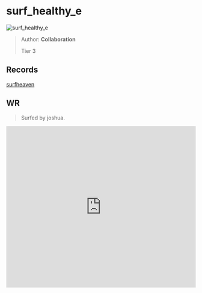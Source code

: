 
# surf_healthy_e

![surf_healthy_e](https://raw.githubusercontent.com/Sayt123/SurfMapPics/Maps-and-bonuses/csgo/surf_healthy_e.jpg)

> Author: **Collaboration**
>
> Tier 3

## Records

[surfheaven](https://surfheaven.eu/map/surf_healthy_e)

## WR

> Surfed by joshua.

<iframe
width="100%"
height="430"
src="https://www.youtube.com/embed/wqCGlMrsoX8"
frameborder="0"
allow="accelerometer; autoplay; clipboard-write; encrypted-media; gyroscope; picture-in-picture"
allowFullScreen
/>

```md

[Surf Timer] - twitch.tv/jooshua finished in 01:13:07 (WR -00:01:21). Improving by 00:01:90
[Surf Timer] - twitch.tv/jooshua beat the map record! Rank: 1/3588

Previous WR holder: Caff


```
                